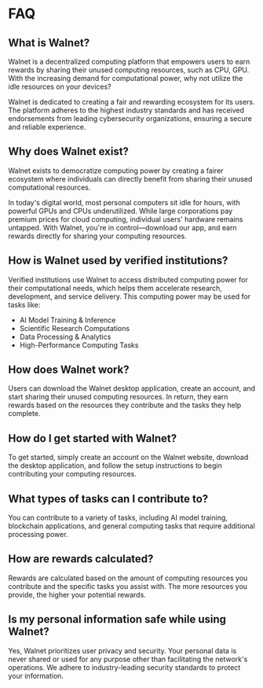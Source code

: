 # FAQ

## What is Walnet?

Walnet is a decentralized computing platform that empowers users to earn rewards by sharing their unused computing resources, such as CPU, GPU. With the increasing demand for computational power, why not utilize the idle resources on your devices?

Walnet is dedicated to creating a fair and rewarding ecosystem for its users. The platform adheres to the highest industry standards and has received endorsements from leading cybersecurity organizations, ensuring a secure and reliable experience.

## Why does Walnet exist?

Walnet exists to democratize computing power by creating a fairer ecosystem where individuals can directly benefit from sharing their unused computational resources.

In today's digital world, most personal computers sit idle for hours, with powerful GPUs and CPUs underutilized. While large corporations pay premium prices for cloud computing, individual users' hardware remains untapped. With Walnet, you're in control—download our app, and earn rewards directly for sharing your computing resources.

## How is Walnet used by verified institutions?

Verified institutions use Walnet to access distributed computing power for their computational needs, which helps them accelerate research, development, and service delivery. This computing power may be used for tasks like:

- AI Model Training & Inference
- Scientific Research Computations
- Data Processing & Analytics
- High-Performance Computing Tasks

## How does Walnet work?

Users can download the Walnet desktop application, create an account, and start sharing their unused computing resources. In return, they earn rewards based on the resources they contribute and the tasks they help complete.

## How do I get started with Walnet?

To get started, simply create an account on the Walnet website, download the desktop application, and follow the setup instructions to begin contributing your computing resources.

## What types of tasks can I contribute to?

You can contribute to a variety of tasks, including AI model training, blockchain applications, and general computing tasks that require additional processing power.

## How are rewards calculated?

Rewards are calculated based on the amount of computing resources you contribute and the specific tasks you assist with. The more resources you provide, the higher your potential rewards.

## Is my personal information safe while using Walnet?

Yes, Walnet prioritizes user privacy and security. Your personal data is never shared or used for any purpose other than facilitating the network's operations. We adhere to industry-leading security standards to protect your information.
